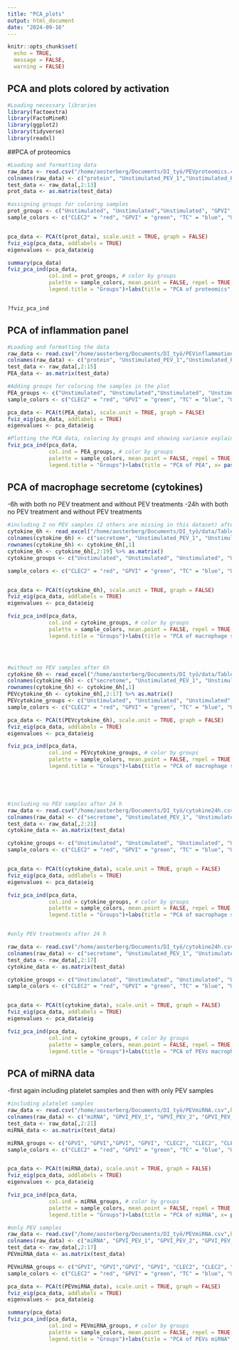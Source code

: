 ```yaml
---
title: "PCA_plots"
output: html_document
date: "2024-09-16"
---
```


```r
knitr::opts_chunk$set(
  echo = TRUE,
  message = FALSE,
  warning = FALSE)
```

## PCA and plots colored by activation

```r

#Loading necessary libraries 
library(factoextra)
library(FactoMineR)
library(ggplot2)
library(tidyverse)
library(readxl)

```

##PCA of proteomics 

```r

#Loading and formatting data
raw_data <- read.csv("/home/aosterberg/Documents/DI_työ/PEVproteomics.csv",header = TRUE, dec = ",")
colnames(raw_data) <- c("protein", "Unstimulated_PEV_1","Unstimulated_PEV_2","Unstimulated_PEV_3","GPVI_PEV_1", "GPVI_PEV_2", "GPVI_PEV_3", "CLEC2_PEV_1","CLEC2_PEV_2","CLEC2_PEV_3","TC_PEV_1","TC_PEV_2","TC_PEV_3")
test_data <- raw_data[,2:13]
prot_data <- as.matrix(test_data)

#assigning groups for coloring samples 
prot_groups <- c("Unstimulated", "Unstimulated","Unstimulated", "GPVI", "GPVI","GPVI", "CLEC2", "CLEC2", "CLEC2","TC","TC","TC")
sample_colors <- c("CLEC2" = "red", "GPVI" = "green", "TC" = "blue", "Unstimulated"= "purple")


pca_data <- PCA(t(prot_data), scale.unit = TRUE, graph = FALSE)
fviz_eig(pca_data, addlabels = TRUE)
eigenvalues <- pca_data$eig

summary(pca_data)
fviz_pca_ind(pca_data,
             col.ind = prot_groups, # color by groups
             palette = sample_colors, mean.point = FALSE, repel = TRUE,
             legend.title = "Groups")+labs(title = "PCA of proteomics", x= paste0("PC1 (",round(eigenvalues[1,2],2),"%)"), y= paste0("PC2 (",round(eigenvalues[2,2],2),"%)")) + theme_minimal() + scale_shape_manual(values = rep(16, length(unique(prot_groups)))) + guides(color = guide_legend(override.aes = list(shape = 16, size = 3)))


?fviz_pca_ind
```
## PCA of inflammation panel 

```r

#Loading and formatting the data 
raw_data <- read.csv("/home/aosterberg/Documents/DI_työ/PEVinflammationpanel.csv",header = TRUE)
colnames(raw_data) <- c("protein", "Unstimulated_PEV_1","Unstimulated_PEV_2","Unstimulated_PEV_3", "Unstimulated_PEV_4", "GPVI_PEV_1", "GPVI_PEV_2", "GPVI_PEV_3", "GPVI_PEV_4", "CLEC2_PEV_1","CLEC2_PEV_2","CLEC2_PEV_3","TC_PEV_1","TC_PEV_2","TC_PEV_3")
test_data <- raw_data[,2:15] 
PEA_data <- as.matrix(test_data)

#Adding groups for coloring the samples in the plot 
PEA_groups <- c("Unstimulated", "Unstimulated","Unstimulated", "Unstimulated", "GPVI", "GPVI", "GPVI", "GPVI", "CLEC2", "CLEC2", "CLEC2", "TC", "TC","TC")
sample_colors <- c("CLEC2" = "red", "GPVI" = "green", "TC" = "blue", "Unstimulated"= "purple")

pca_data <- PCA(t(PEA_data), scale.unit = TRUE, graph = FALSE)
fviz_eig(pca_data, addlabels = TRUE)
eigenvalues <- pca_data$eig 

#Plotting the PCA data, coloring by groups and showing variance explained by each principal component
fviz_pca_ind(pca_data,
             col.ind = PEA_groups, # color by groups
             palette = sample_colors, mean.point = FALSE, repel = TRUE,
             legend.title = "Groups")+labs(title = "PCA of PEA", x= paste0("PC1 (",round(eigenvalues[1,2],2),"%)"), y= paste0("PC2 (",round(eigenvalues[2,2],2),"%)")) + theme_minimal()+ scale_shape_manual(values = rep(16, length(unique(PEA_groups)))) + guides(color = guide_legend(override.aes = list(shape = 16, size = 3)))

```
## PCA of macrophage secretome (cytokines) 
-6h with both no PEV treatment and without PEV treatments
-24h with both no PEV treatment and without PEV treatments


```r
#including 2 no PEV samples (2 others are missing in this dataset) after 6h
cytokine_6h <- read_excel("/home/aosterberg/Documents/DI_työ/data/TableS2.xlsx", sheet = 2) %>% as.data.frame()
colnames(cytokine_6h) <- c("secretome", "Unstimulated_PEV_1", "Unstimulated_PEV_2", "Unstimulated_PEV_3", "Unstimulated_PEV_4","GPVI_PEV_1", "GPVI_PEV_2", "GPVI_PEV_3", "GPVI_PEV_4", "CLEC2_PEV_1","CLEC2_PEV_2","CLEC2_PEV_3", "CLEC2_PEV_4", "TC_PEV_1","TC_PEV_2","TC_PEV_3", "TC_PEV_4", "no_PEV_1","no_PEV_2","no_PEV_3","no_PEV_4")
rownames(cytokine_6h) <- cytokine_6h[,1]
cytokine_6h <- cytokine_6h[,2:19] %>% as.matrix()
cytokine_groups <- c("Unstimulated", "Unstimulated", "Unstimulated", "Unstimulated", "GPVI", "GPVI","GPVI", "GPVI", "CLEC2", "CLEC2", "CLEC2", "CLEC2","TC","TC","TC","TC", "no_PEV", "no_PEV")

sample_colors <- c("CLEC2" = "red", "GPVI" = "green", "TC" = "blue", "Unstimulated"= "purple", "no_PEV" = "orange")


pca_data <- PCA(t(cytokine_6h), scale.unit = TRUE, graph = FALSE)
fviz_eig(pca_data, addlabels = TRUE)
eigenvalues <- pca_data$eig

fviz_pca_ind(pca_data,
             col.ind = cytokine_groups, # color by groups
             palette = sample_colors, mean.point = FALSE, repel = TRUE,
             legend.title = "Groups")+labs(title = "PCA of macrophage secretome after 6h", x= paste0("PC1 (",round(eigenvalues[1,2],2),"%)"), y= paste0("PC2 (",round(eigenvalues[2,2],2),"%)")) + theme_minimal() + scale_shape_manual(values = rep(16, length(unique(cytokine_groups)))) + guides(color = guide_legend(override.aes = list(shape = 16, size = 3)))




#without no PEV samples after 6h 
cytokine_6h <- read_excel("/home/aosterberg/Documents/DI_työ/data/TableS2.xlsx", sheet = 2) %>% as.data.frame()
colnames(cytokine_6h) <- c("secretome", "Unstimulated_PEV_1", "Unstimulated_PEV_2", "Unstimulated_PEV_3", "Unstimulated_PEV_4","GPVI_PEV_1", "GPVI_PEV_2", "GPVI_PEV_3", "GPVI_PEV_4", "CLEC2_PEV_1","CLEC2_PEV_2","CLEC2_PEV_3", "CLEC2_PEV_4", "TC_PEV_1","TC_PEV_2","TC_PEV_3", "TC_PEV_4", "no_PEV_1","no_PEV_2","no_PEV_3","no_PEV_4")
rownames(cytokine_6h) <- cytokine_6h[,1]
PEVcytokine_6h <- cytokine_6h[,2:17] %>% as.matrix()
PEVcytokine_groups <- c("Unstimulated", "Unstimulated", "Unstimulated", "Unstimulated", "GPVI", "GPVI","GPVI", "GPVI", "CLEC2", "CLEC2", "CLEC2", "CLEC2","TC","TC","TC","TC")
sample_colors <- c("CLEC2" = "red", "GPVI" = "green", "TC" = "blue", "Unstimulated"= "purple")

pca_data <- PCA(t(PEVcytokine_6h), scale.unit = TRUE, graph = FALSE)
fviz_eig(pca_data, addlabels = TRUE)
eigenvalues <- pca_data$eig

fviz_pca_ind(pca_data,
             col.ind = PEVcytokine_groups, # color by groups
             palette = sample_colors, mean.point = FALSE, repel = TRUE,
             legend.title = "Groups")+labs(title = "PCA of macrophage secretome of PEV samples after 6h", x= paste0("PC1 (",round(eigenvalues[1,2],2),"%)"), y= paste0("PC2 (",round(eigenvalues[2,2],2),"%)")) + theme_minimal() + scale_shape_manual(values = rep(16, length(unique(cytokine_groups)))) + guides(color = guide_legend(override.aes = list(shape = 16, size = 3)))





#including no PEV samples after 24 h 
raw_data <- read.csv("/home/aosterberg/Documents/DI_työ/cytokine24h.csv",header = TRUE)
colnames(raw_data) <- c("secretome", "Unstimulated_PEV_1", "Unstimulated_PEV_2", "Unstimulated_PEV_3", "Unstimulated_PEV_4","GPVI_PEV_1", "GPVI_PEV_2", "GPVI_PEV_3", "GPVI_PEV_4", "CLEC2_PEV_1","CLEC2_PEV_2","CLEC2_PEV_3", "CLEC2_PEV_4", "TC_PEV_1","TC_PEV_2","TC_PEV_3", "TC_PEV_4", "no_PEV_1","no_PEV_2","no_PEV_3","no_PEV_4")
test_data <- raw_data[,2:21]
cytokine_data <- as.matrix(test_data)

cytokine_groups <- c("Unstimulated", "Unstimulated", "Unstimulated", "Unstimulated", "GPVI", "GPVI","GPVI", "GPVI", "CLEC2", "CLEC2", "CLEC2", "CLEC2","TC","TC","TC","TC", "no_PEV", "no_PEV", "no_PEV", "no_PEV")
sample_colors <- c("CLEC2" = "red", "GPVI" = "green", "TC" = "blue", "Unstimulated"= "purple", "no_PEV" = "orange")


pca_data <- PCA(t(cytokine_data), scale.unit = TRUE, graph = FALSE)
fviz_eig(pca_data, addlabels = TRUE)
eigenvalues <- pca_data$eig

fviz_pca_ind(pca_data,
             col.ind = cytokine_groups, # color by groups
             palette = sample_colors, mean.point = FALSE, repel = TRUE,
             legend.title = "Groups")+labs(title = "PCA of macrophage secretome after 24 h", x= paste0("PC1 (",round(eigenvalues[1,2],2),"%)"), y= paste0("PC2 (",round(eigenvalues[2,2],2),"%)")) + theme_minimal()+ scale_shape_manual(values = rep(16, length(unique(cytokine_groups)))) + guides(color = guide_legend(override.aes = list(shape = 16, size = 3)))


#only PEV treatments after 24 h 

raw_data <- read.csv("/home/aosterberg/Documents/DI_työ/cytokine24h.csv",header = TRUE)
colnames(raw_data) <- c("secretome", "Unstimulated_PEV_1", "Unstimulated_PEV_2", "Unstimulated_PEV_3", "Unstimulated_PEV_4","GPVI_PEV_1", "GPVI_PEV_2", "GPVI_PEV_3", "GPVI_PEV_4", "CLEC2_PEV_1","CLEC2_PEV_2","CLEC2_PEV_3", "CLEC2_PEV_4", "TC_PEV_1","TC_PEV_2","TC_PEV_3", "TC_PEV_4")
test_data <- raw_data[,2:17]
cytokine_data <- as.matrix(test_data)

cytokine_groups <- c("Unstimulated", "Unstimulated", "Unstimulated", "Unstimulated", "GPVI", "GPVI","GPVI", "GPVI", "CLEC2", "CLEC2", "CLEC2", "CLEC2","TC","TC","TC","TC")
sample_colors <- c("CLEC2" = "red", "GPVI" = "green", "TC" = "blue", "Unstimulated"= "purple")


pca_data <- PCA(t(cytokine_data), scale.unit = TRUE, graph = FALSE)
fviz_eig(pca_data, addlabels = TRUE)
eigenvalues <- pca_data$eig

fviz_pca_ind(pca_data,
             col.ind = cytokine_groups, # color by groups
             palette = sample_colors, mean.point = FALSE, repel = TRUE,
             legend.title = "Groups")+labs(title = "PCA of PEVs macrophage secretome after 24 h", x= paste0("PC1 (",round(eigenvalues[1,2],2),"%)"), y= paste0("PC2 (",round(eigenvalues[2,2],2),"%)")) + theme_minimal() + scale_shape_manual(values = rep(16, length(unique(cytokine_groups)))) + guides(color = guide_legend(override.aes = list(shape = 16, size = 3)))

```
## PCA of miRNA data
-first again including platelet samples and then with only PEV samples

```r
#including platelet samples 
raw_data <- read.csv("/home/aosterberg/Documents/DI_työ/PEVmiRNA.csv",header = TRUE)
colnames(raw_data) <- c("miRNA", "GPVI_PEV_1", "GPVI_PEV_2", "GPVI_PEV_3", "GPVI_PEV_4", "CLEC2_PEV_1","CLEC2_PEV_2","CLEC2_PEV_3", "CLEC2_PEV_4", "TC_PEV_1","TC_PEV_2","TC_PEV_3", "TC_PEV_4", "Unstimulated_PEV_1","Unstimulated_PEV_2","Unstimulated_PEV_3","Unstimulated_PEV_4", "Platelet_1", "Platelet_2", "Platelet_3", "Platelet_4")
test_data <- raw_data[,2:21]
miRNA_data <- as.matrix(test_data)

miRNA_groups <- c("GPVI", "GPVI","GPVI", "GPVI", "CLEC2", "CLEC2", "CLEC2", "CLEC2","TC","TC","TC","TC", "Unstimulated", "Unstimulated","Unstimulated", "Unstimulated","Platelet", "Platelet","Platelet","Platelet")
sample_colors <- c("CLEC2" = "red", "GPVI" = "green", "TC" = "blue", "Unstimulated"= "purple", "Platelet" = "deeppink")


pca_data <- PCA(t(miRNA_data), scale.unit = TRUE, graph = FALSE)
fviz_eig(pca_data, addlabels = TRUE)
eigenvalues <- pca_data$eig

fviz_pca_ind(pca_data,
             col.ind = miRNA_groups, # color by groups
             palette = sample_colors, mean.point = FALSE, repel = TRUE,
             legend.title = "Groups")+labs(title = "PCA of miRNA", x= paste0("PC1 (",round(eigenvalues[1,2],2),"%)"), y= paste0("PC2 (",round(eigenvalues[2,2],2),"%)")) + theme_minimal()+ scale_shape_manual(values = rep(16, length(unique(miRNA_groups)))) + guides(color = guide_legend(override.aes = list(shape = 16, size = 3)))

#only PEV samples 
raw_data <- read.csv("/home/aosterberg/Documents/DI_työ/PEVmiRNA.csv",header = TRUE)
colnames(raw_data) <- c("miRNA", "GPVI_PEV_1", "GPVI_PEV_2", "GPVI_PEV_3", "GPVI_PEV_4", "CLEC2_PEV_1","CLEC2_PEV_2","CLEC2_PEV_3", "CLEC2_PEV_4", "TC_PEV_1","TC_PEV_2","TC_PEV_3", "TC_PEV_4", "Unstimulated_PEV_1","Unstimulated_PEV_2","Unstimulated_PEV_3","Unstimulated_PEV_4", "Platelet_1", "Platelet_2", "Platelet_3", "Platelet_4")
test_data <- raw_data[,2:17]
PEVmiRNA_data <- as.matrix(test_data)

PEVmiRNA_groups <- c("GPVI", "GPVI","GPVI", "GPVI", "CLEC2", "CLEC2", "CLEC2", "CLEC2","TC","TC","TC","TC", "Unstimulated", "Unstimulated","Unstimulated", "Unstimulated")
sample_colors <- c("CLEC2" = "red", "GPVI" = "green", "TC" = "blue", "Unstimulated"= "purple")

pca_data <- PCA(t(PEVmiRNA_data), scale.unit = TRUE, graph = FALSE)
fviz_eig(pca_data, addlabels = TRUE)
eigenvalues <- pca_data$eig

summary(pca_data)
fviz_pca_ind(pca_data,
             col.ind = PEVmiRNA_groups, # color by groups
             palette = sample_colors, mean.point = FALSE, repel = TRUE,
             legend.title = "Groups")+labs(title = "PCA of PEVs miRNA", x= paste0("PC1 (",round(eigenvalues[1,2],2),"%)"), y= paste0("PC2 (",round(eigenvalues[2,2],2),"%)")) + theme_minimal() + scale_shape_manual(values = rep(16, length(unique(PEVmiRNA_groups)))) + guides(color = guide_legend(override.aes = list(shape = 16, size = 3)))

```

